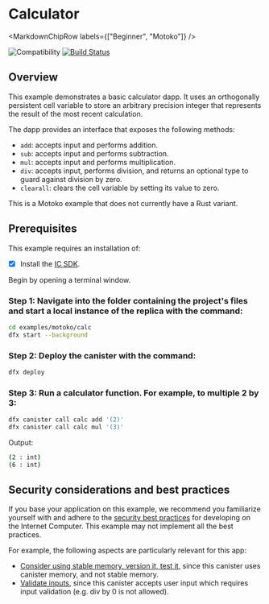 
# Calculator 

<MarkdownChipRow labels={["Beginner", "Motoko"]} />

![Compatibility](https://img.shields.io/badge/compatibility-0.6.25-blue)
[![Build Status](https://github.com/dfinity/examples/workflows/motoko-calc-example/badge.svg)](https://github.com/dfinity/examples/actions?query=workflow%3Amotoko-calc-example)

## Overview

This example demonstrates a basic calculator dapp. It uses an orthogonally persistent cell variable to store an arbitrary precision integer that represents the result of the most recent calculation.

The dapp provides an interface that exposes the following methods:

- `add`: accepts input and performs addition.
- `sub`: accepts input and performs subtraction.
- `mul`: accepts input and performs multiplication.
- `div`: accepts input, performs division, and returns an optional type to guard against division by zero.
- `clearall`: clears the cell variable by setting its value to zero.

This is a Motoko example that does not currently have a Rust variant. 


## Prerequisites
This example requires an installation of:

- [x] Install the [IC SDK](https://internetcomputer.org/docs/current/developer-docs/setup/install/index.mdx).

Begin by opening a terminal window.

### Step 1: Navigate into the folder containing the project's files and start a local instance of the replica with the command:

```bash
cd examples/motoko/calc
dfx start --background
```

### Step 2: Deploy the canister with the command:

```bash
dfx deploy
```

### Step 3: Run a calculator function. For example, to multiple 2 by 3:

```bash
dfx canister call calc add '(2)'
dfx canister call calc mul '(3)'
```

Output:

```bash
(2 : int)
(6 : int)
```


## Security considerations and best practices

If you base your application on this example, we recommend you familiarize yourself with and adhere to the [security best practices](https://internetcomputer.org/docs/current/references/security/) for developing on the Internet Computer. This example may not implement all the best practices.

For example, the following aspects are particularly relevant for this app:
* [Consider using stable memory, version it, test it](https://internetcomputer.org/docs/current/references/security/rust-canister-development-security-best-practices/#consider-using-stable-memory-version-it-test-it), since this canister uses canister memory, and not stable memory. 
* [Validate inputs](https://internetcomputer.org/docs/current/references/security/rust-canister-development-security-best-practices/#validate-inputs), since this canister accepts user input which requires input validation (e.g. div by 0 is not allowed). 

